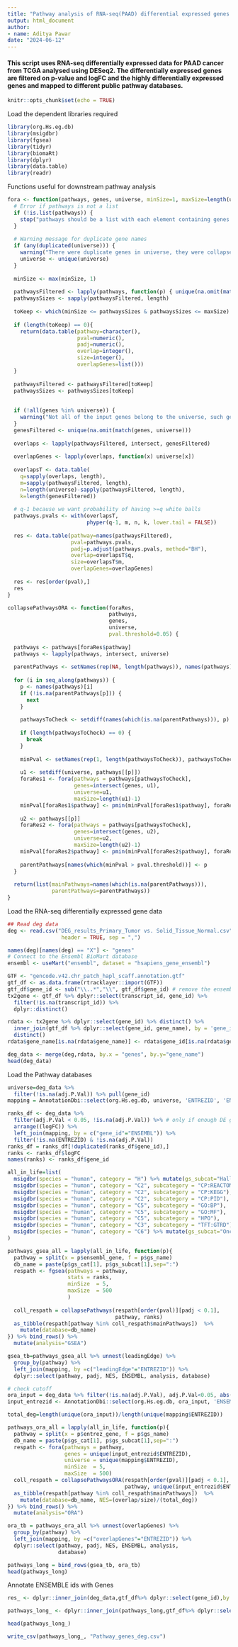 ```yaml
---
title: "Pathway analysis of RNA-seq(PAAD) differential expressed genes data from TCGA"
output: html_document
author:
- name: Aditya Pawar
date: "2024-06-12"
---
```


#### This script uses RNA-seq differentially expressed data for PAAD cancer from TCGA analysed using DESeq2. The differentially expressed genes are filtered on p-value and logFC and the highly differentially expressed genes and mapped to different public pathway databases.

```r
knitr::opts_chunk$set(echo = TRUE)
```

Load the dependent libraries required
```r
library(org.Hs.eg.db)
library(msigdbr)
library(fgsea)
library(tidyr)
library(biomaRt)
library(dplyr)
library(data.table)
library(readr)
```

Functions useful for downstream pathway analysis
```r
fora <- function(pathways, genes, universe, minSize=1, maxSize=length(universe)-1) {
  # Error if pathways is not a list
  if (!is.list(pathways)) {
    stop("pathways should be a list with each element containing genes from the universe")
  }
  
  # Warning message for duplicate gene names
  if (any(duplicated(universe))) {
    warning("There were duplicate genes in universe, they were collapsed")
    universe <- unique(universe)
  }
  
  minSize <- max(minSize, 1)
  
  pathwaysFiltered <- lapply(pathways, function(p) { unique(na.omit(match(p, universe))) })
  pathwaysSizes <- sapply(pathwaysFiltered, length)
  
  toKeep <- which(minSize <= pathwaysSizes & pathwaysSizes <= maxSize)
  
  if (length(toKeep) == 0){
    return(data.table(pathway=character(),
                      pval=numeric(),
                      padj=numeric(),
                      overlap=integer(),
                      size=integer(),
                      overlapGenes=list()))
  }
  
  pathwaysFiltered <- pathwaysFiltered[toKeep]
  pathwaysSizes <- pathwaysSizes[toKeep]
  
  
  if (!all(genes %in% universe)) {
    warning("Not all of the input genes belong to the universe, such genes were removed")
  }
  genesFiltered <- unique(na.omit(match(genes, universe)))
  
  overlaps <- lapply(pathwaysFiltered, intersect, genesFiltered)
  
  overlapGenes <- lapply(overlaps, function(x) universe[x])
  
  overlapsT <- data.table(
    q=sapply(overlaps, length),
    m=sapply(pathwaysFiltered, length),
    n=length(universe)-sapply(pathwaysFiltered, length),
    k=length(genesFiltered))
  
  # q-1 because we want probability of having >=q white balls
  pathways.pvals <- with(overlapsT,
                         phyper(q-1, m, n, k, lower.tail = FALSE))
  
  res <- data.table(pathway=names(pathwaysFiltered),
                    pval=pathways.pvals,
                    padj=p.adjust(pathways.pvals, method="BH"),
                    overlap=overlapsT$q,
                    size=overlapsT$m,
                    overlapGenes=overlapGenes)
  
  res <- res[order(pval),]
  res
}

collapsePathwaysORA <- function(foraRes,
                                pathways,
                                genes,
                                universe,
                                pval.threshold=0.05) {
  
  pathways <- pathways[foraRes$pathway]
  pathways <- lapply(pathways, intersect, universe)
  
  parentPathways <- setNames(rep(NA, length(pathways)), names(pathways))
  
  for (i in seq_along(pathways)) {
    p <- names(pathways)[i]
    if (!is.na(parentPathways[p])) {
      next
    }
    
    pathwaysToCheck <- setdiff(names(which(is.na(parentPathways))), p)
    
    if (length(pathwaysToCheck) == 0) {
      break
    }
    
    minPval <- setNames(rep(1, length(pathwaysToCheck)), pathwaysToCheck)
    
    u1 <- setdiff(universe, pathways[[p]])
    foraRes1 <- fora(pathways = pathways[pathwaysToCheck],
                     genes=intersect(genes, u1),
                     universe=u1,
                     maxSize=length(u1)-1)
    minPval[foraRes1$pathway] <- pmin(minPval[foraRes1$pathway], foraRes1$pval)
    
    u2 <- pathways[[p]]
    foraRes2 <- fora(pathways = pathways[pathwaysToCheck],
                     genes=intersect(genes, u2),
                     universe=u2,
                     maxSize=length(u2)-1)
    minPval[foraRes2$pathway] <- pmin(minPval[foraRes2$pathway], foraRes2$pval)
    
    parentPathways[names(which(minPval > pval.threshold))] <- p
  }
  
  return(list(mainPathways=names(which(is.na(parentPathways))),
              parentPathways=parentPathways))
}
```

Load the RNA-seq differentially expressed gene data

```r
## Read deg data
deg <- read.csv("DEG_results_Primary_Tumor vs. Solid_Tissue_Normal.csv",
                 header = TRUE, sep = ",")

names(deg)[names(deg) == "X"] <- "genes"
# Connect to the Ensembl BioMart database
ensembl <- useMart("ensembl", dataset = "hsapiens_gene_ensembl")

GTF <- "gencode.v42.chr_patch_hapl_scaff.annotation.gtf"
gtf_df <- as.data.frame(rtracklayer::import(GTF))
gtf_df$gene_id <- sub("\\..*","\\", gtf_df$gene_id) # remove the ensembl numbering
tx2gene <- gtf_df %>% dplyr::select(transcript_id, gene_id) %>%
  filter(!is.na(transcript_id)) %>% 
  dplyr::distinct()

rdata <- tx2gene %>% dplyr::select(gene_id) %>% distinct() %>% 
  inner_join(gtf_df %>% dplyr::select(gene_id, gene_name), by = 'gene_id') %>%
  distinct() 
rdata$gene_name[is.na(rdata$gene_name)] <- rdata$gene_id[is.na(rdata$gene_name)]

deg_data <- merge(deg,rdata, by.x = "genes", by.y="gene_name") 
head(deg_data)
```

Load the Pathway databases
```r
universe=deg_data %>% 
  filter(!is.na(adj.P.Val)) %>% pull(gene_id)
mapping = AnnotationDbi::select(org.Hs.eg.db, universe, 'ENTREZID', 'ENSEMBL')

ranks_df <- deg_data %>% 
  filter(adj.P.Val < 0.05, !is.na(adj.P.Val)) %>% # only if enough DE genes  
  arrange((logFC)) %>% 
  left_join(mapping, by = c("gene_id"="ENSEMBL")) %>% 
  filter(!is.na(ENTREZID) & !is.na(adj.P.Val))
ranks_df = ranks_df[!duplicated(ranks_df$gene_id),]
ranks <- ranks_df$logFC
names(ranks) <- ranks_df$gene_id

all_in_life=list(
  msigdbr(species = "human", category = "H") %>% mutate(gs_subcat="Hallmark"),
  msigdbr(species = "human", category = "C2", subcategory = "CP:REACTOME"),
  msigdbr(species = "human", category = "C2", subcategory = "CP:KEGG"),
  msigdbr(species = "human", category = "C2", subcategory = "CP:PID"),
  msigdbr(species = "human", category = "C5", subcategory = "GO:BP"),
  msigdbr(species = "human", category = "C5", subcategory = "GO:MF"),
  msigdbr(species = "human", category = "C5", subcategory = "HPO"),
  msigdbr(species = "human", category = "C3", subcategory = "TFT:GTRD"),
  msigdbr(species = "human", category = "C6") %>% mutate(gs_subcat="Oncogenic")
)

```

```r
pathways_gsea_all = lapply(all_in_life, function(p){
  pathway = split(x = p$ensembl_gene, f = p$gs_name)
  db_name = paste(p$gs_cat[1], p$gs_subcat[1],sep=":")
  respath <- fgsea(pathways = pathway, 
                   stats = ranks,
                   minSize  = 5,
                   maxSize  = 500
                   )
  
  coll_respath = collapsePathways(respath[order(pval)][padj < 0.1], 
                                  pathway, ranks)
  as_tibble(respath[pathway %in% coll_respath$mainPathways])  %>% 
    mutate(database=db_name)
}) %>% bind_rows() %>% 
  mutate(analysis="GSEA")

gsea_tb=pathways_gsea_all %>% unnest(leadingEdge) %>%
  group_by(pathway) %>% 
  left_join(mapping, by =c("leadingEdge"="ENTREZID")) %>% 
  dplyr::select(pathway, padj, NES, ENSEMBL, analysis, database)
```

```r

# check cutoff
ora_input = deg_data %>% filter(!is.na(adj.P.Val), adj.P.Val<0.05, abs(logFC)>0.2) %>% pull(gene_id)
input_entrezid <- AnnotationDbi::select(org.Hs.eg.db, ora_input, 'ENSEMBL', columns = c('ENTREZID', 'SYMBOL'))

total_deg=length(unique(ora_input))/length(unique(mapping$ENTREZID))

pathways_ora_all = lapply(all_in_life, function(p){
  pathway = split(x = p$entrez_gene, f = p$gs_name)
  db_name = paste(p$gs_cat[1], p$gs_subcat[1],sep=":")
  respath <- fora(pathways = pathway, 
                  genes = unique(input_entrezid$ENTREZID),
                  universe = unique(mapping$ENTREZID),
                  minSize  = 5,
                  maxSize  = 500)
  coll_respath = collapsePathwaysORA(respath[order(pval)][padj < 0.1], 
                                     pathway, unique(input_entrezid$ENTREZID), unique(mapping$ENTREZID))
  as_tibble(respath[pathway %in% coll_respath$mainPathways])  %>% 
    mutate(database=db_name, NES=(overlap/size)/(total_deg))
}) %>% bind_rows() %>% 
  mutate(analysis="ORA")

ora_tb = pathways_ora_all %>% unnest(overlapGenes) %>%
  group_by(pathway) %>% 
  left_join(mapping, by =c("overlapGenes"="ENTREZID")) %>% 
  dplyr::select(pathway, padj, NES, ENSEMBL, analysis,
                database)

pathways_long = bind_rows(gsea_tb, ora_tb)
head(pathways_long)
```

Annotate ENSEMBLE ids with Genes

```r

res_ <- dplyr::inner_join(deg_data,gtf_df%>% dplyr::select(gene_id),by = "gene_id") %>% distinct()

pathways_long_ <- dplyr::inner_join(pathways_long,gtf_df%>% dplyr::select(gene_id,gene_name),by = c("ENSEMBL" = "gene_id")) %>% distinct()

head(pathways_long_)

write_csv(pathways_long_, "Pathway_genes_deg.csv")
```

